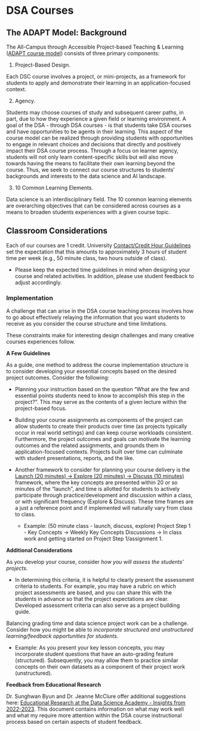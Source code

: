 # DSA Courses

## The ADAPT Model: Background

The All-Campus through Accessible Project-based Teaching & Learning ([ADAPT course model](https://datascienceacademy.ncsu.edu/courses/course-model/)) consists of three primary components:

1) [Project-Based Design.]{.NCSUred}

Each DSC course involves a project, or mini-projects, as a framework for students to apply and demonstrate their learning in an application-focused context.

2) [Agency.]{.NCSUred}

Students may choose courses of study and subsequent career paths, in part, due to how they experience a given field or learning environment. A goal of the DSA - through DSA courses - is that students take DSA courses and have opportunities to be agents in their learning. This aspect of the course model can be realized through providing students with opportunities to engage in relevant choices and decisions that directly and positively impact their DSA course process. Through a focus on learner agency, students will not only learn content-specific skills but will also move towards having the means to facilitate their own learning beyond the course. Thus, we seek to connect our course structures to students' backgrounds and interests to the data science and AI landscape.

3) [10 Common Learning Elements.]{.NCSUred}

Data science is an interdisciplinary field. The 10 common learning elements are overarching objectives that can be considered across courses as a means to broaden students experiences with a given course topic.


## Classroom Considerations

Each of our courses are 1 credit. University [Contact/Credit Hour Guidelines](https://oucc.dasa.ncsu.edu/courses/contact-credit-hours/) set the expectation that this amounts to approximately 3 hours of student time per week (e.g., 50 minute class, two hours outside of class).

 - Please keep the expected time guidelines in mind when designing your course and related activities. In addition, please use student feedback to adjust accordingly.
 
### Implementation

A challenge that can arise in the DSA course teaching process involves how to go about effectively relaying the information that you want students to receive as you consider the course structure and time limitations. 

These constraints make for interesting design challenges and many creative courses experiences follow.

 **A Few Guidelines**

As a guide, one method to address the course implementation structure is to consider developing your essential concepts based on the desired project outcomes. Consider the following:

 - Planning your instruction based on the question "What are the few and essential points students need to know to accomplish this step in the project?". This may serve as the contents of a given lecture within the project-based focus.
 
 - Building your course assignments as components of the project can allow students to create their products over time (as projects typically occur in real world settings) and can keep course workloads consistent. Furthermore, the project outcomes and goals can motivate the learning outcomes and the related assignments, and grounds them in application-focused contexts. Projects built over time can culminate with student presentations, reports, and the like.

 - Another framework to consider for planning your course delivery is the [Launch (20 minutes) -> Explore (20 minutes) -> Discuss (10 minutes)](https://drive.google.com/file/d/13AwDhsoMFh31YdHoxdP_5FaaqUdqkM1W/view) framework, where the key concepts are presented within 20 or so minutes of the "launch", and time is allotted for students to actively participate through practice/development and discussion within a class, or with significant frequency (Explore & Discuss). These time frames are a just a reference point and if implemented will naturally vary from class to class.
    - Example: (50 minute class - launch, discuss, explore) Project Step 1 - Key Concepts -> Weekly Key Concepts Discussions -> In class work and getting started on Project Step 1/assignment 1.

**Additional Considerations**

As you develop your course, consider *how you will assess the students' projects*. 

 - In determining this criteria, it is helpful to clearly present the assessment criteria to students. For example, you may have a rubric on which project assessments are based, and you can share this with the students in advance so that the project expectations are clear. Developed assessment criteria can also serve as a project building guide.
 
Balancing grading time and data science project work can be a challenge. Consider how you might be able to *incorporate structured and unstructured learning/feedback opportunities for students*. 

 - Example: As you present your key lesson concepts, you may incorporate student questions that have an auto-grading feature (structured). Subsequently, you may allow them to practice similar concepts on their own datasets as a component of their project work (unstructured).
 
**Feedback from Educational Research**

Dr. Sunghwan Byun and Dr. Jeanne McClure offer additional suggestions here: [Educational Research at the Data Science Academy - Insights from 2022-2023](https://docs.google.com/document/d/1jRILSc0DsFm2moet9Ep8bF1suEOfHfnLzfJ2t4tIfjA/edit?usp=sharing). This document contains information on what may work well and what my require more attention within the DSA course instructional process based on certain aspects of student feedback.


      